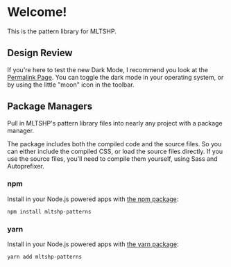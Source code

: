 
<Meta title="Introduction" />

# Welcome!

This is the pattern library for MLTSHP.

## Design Review

If you're here to test the new Dark Mode, I recommend you look at the [Permalink Page](/?path=/docs/legacy-areas-permalink--permalink). You can toggle the dark mode in your operating system, or by using the little "moon" icon in the toolbar.

## Package Managers

Pull in MLTSHP's pattern library files into nearly any project with a package manager.

The package includes both the compiled code and the source files. So you can either include the compiled CSS, or load the source files directly. If you use the source files, you'll need to compile them yourself, using Sass and Autoprefixer.

### npm

Install in your Node.js powered apps with [the npm package](https://www.npmjs.com/package/mltshp-patterns):

```
npm install mltshp-patterns
```

### yarn

Install in your Node.js powered apps with [the yarn package](https://classic.yarnpkg.com/en/package/mltshp-patterns):

```
yarn add mltshp-patterns
```
